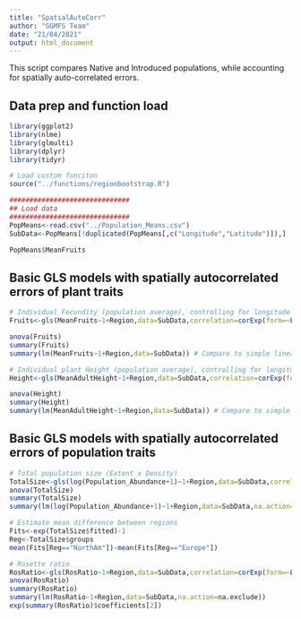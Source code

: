 ```yaml
---
title: "SpatialAutoCorr"
author: "GGMFS Team"
date: "21/04/2021"
output: html_document
---
```


 This script compares Native and Introduced populations, while accounting for spatially auto-correlated errors.

## Data prep and function load
```r
library(ggplot2)
library(nlme)
library(glmulti)
library(dplyr)
library(tidyr)

# Load custom funciton
source("../functions/regionbootstrap.R")

##############################
## Load data
##############################
PopMeans<-read.csv("../Population_Means.csv")
SubData<-PopMeans[!duplicated(PopMeans[,c("Longitude","Latitude")]),]

PopMeans$MeanFruits
```


## Basic GLS models with spatially autocorrelated errors of plant traits
```r
# Individual Fecundity (population average), controlling for longitude and latitude
Fruits<-gls(MeanFruits~1+Region,data=SubData,correlation=corExp(form=~Longitude+Latitude|Region),na.action=na.exclude) 

anova(Fruits)
summary(Fruits)
summary(lm(MeanFruits~1+Region,data=SubData)) # Compare to simple linear model

# Individual plant Height (population average), controlling for longitude and latitude
Height<-gls(MeanAdultHeight~1+Region,data=SubData,correlation=corExp(form=~Longitude+Latitude|Region),na.action=na.exclude) 

anova(Height)
summary(Height)
summary(lm(MeanAdultHeight~1+Region,data=SubData)) # Compare to simple linear model
```


## Basic GLS models with spatially autocorrelated errors of population traits
```R
# Total population size (Extent x Density)
TotalSize<-gls(log(Population_Abundance+1)~1+Region,data=SubData,correlation=corExp(form=~Longitude+Latitude|Region),na.action=na.exclude) # Add spatial structure
anova(TotalSize)
summary(TotalSize)
summary(lm(log(Population_Abundance+1)~1+Region,data=SubData,na.action=na.exclude)) # Add spatial structure

# Estimate mean difference between regions
Fits<-exp(TotalSize$fitted)-1
Reg<-TotalSize$groups
mean(Fits[Reg=="NorthAm"])-mean(Fits[Reg=="Europe"])

# Rosette ratio
RosRatio<-gls(RosRatio~1+Region,data=SubData,correlation=corExp(form=~Longitude+Latitude|Region),na.action=na.exclude) # Add spatial structure
anova(RosRatio)
summary(RosRatio)
summary(lm(RosRatio~1+Region,data=SubData,na.action=na.exclude))
exp(summary(RosRatio)$coefficients[2])
```







